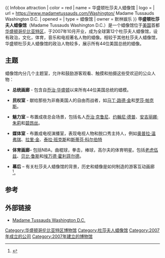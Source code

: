 {{ Infobox attraction
| color               = red
| name                = 华盛顿杜莎夫人蜡像馆
| logo                = 
| url                = https://www.madametussauds.com/Washington/ Madame Tussauds Washington D.C.
| opened              = {{Start date|2007}}
| type                = 蜡像馆
| owner               = 默林娱乐
}}
'''华盛顿杜莎夫人蜡像馆'''（Madame Tussauds Washington D.C.）是一个蜡像馆位于[[美国|美国]]首都[[华盛顿哥伦比亚特区|华盛顿哥伦比亚特区]]，于2007年10月开业，成为全球第12个杜莎夫人蜡像馆，设有政治，文化，体育，音乐和电视著名人物的蜡像。相较于其他杜莎夫人蜡像馆，华盛顿杜莎夫人蜡像馆的政治人物较多，展示所有44位美国总统的蜡像。

== 主题 ==
蜡像馆内分几个主题室，允许和鼓励游客观看、触摸和拍摄这些受欢迎的公众人物：

*'''总统画廊''' - 包含自[[乔治·华盛顿|乔治·华盛顿]]以来所有44位美国总统的蜡模。

*'''民权室''' - 献给那些为非裔美国人的自由而战者，如[[马丁·路德·金|马丁·路德·金]]和[[罗莎·帕克斯|罗莎·帕克斯]]。

* '''魅力室''' – 布置成夜总会场景，包括名人[[乔治·克鲁尼|乔治·克鲁尼]]、[[约翰尼·德普|约翰尼·德普]]、[[安吉丽娜·朱莉|安吉丽娜·朱莉]]和[[碧昂丝|碧昂丝]]。

* '''媒体室''' - 布置成电视演播室，表现电视人物和脱口秀主持人，例如[[奥普拉·温弗瑞|奥普拉·温弗瑞]]、[[拉里·金|拉里·金]]、[[泰拉·班克斯|泰拉·班克斯]]和[[斯蒂芬·科尔伯特|斯蒂芬·科尔伯特]]

* '''体育画廊'''– 包括NBA，曲棍球，拳击，棒球，高尔夫的体育明星。包括[[老虎伍兹|老虎伍兹]]、[[贝比·鲁斯|贝比·鲁斯]]和[[埃万德·霍利菲尔德|埃万德·霍利菲尔德]]。

* '''幕后''' – 有关杜莎夫人蜡像馆的背景，历史和蜡像是如何制造的游客互动画廊<ref>{{cite web|url=https://www.madametussauds.com/Washington/OurFigures/Default.aspx|title=Famous Wax Figures - Presidents - Madame Tussauds Washington|author=Graphico|work=madametussauds.com|accessdate=2016-03-26|archive-date=2015-10-02|archive-url=https://web.archive.org/web/20151002184952/https://www.madametussauds.com/Washington/OurFigures/Default.aspx|dead-url=no}}</ref>。

==参考==
{{Reflist}}

==外部链接==
* [https://www.madametussauds.com/Washington/ Madame Tussauds Washington D.C.]{{Wayback|url=https://www.madametussauds.com/Washington/ |date=20151026002432 }}
{{coord|38|53|51|N|77|1|34|W|region:US-DC_type:landmark|display=title}}

{{默林娱乐}}
{{Authority control}}
[[Category:华盛顿哥伦比亚特区博物馆|Category:华盛顿哥伦比亚特区博物馆]]
[[Category:杜莎夫人蜡像馆|Category:杜莎夫人蜡像馆]]
[[Category:2007年成立的公司|Category:2007年成立的公司]]
[[Category:2007年建立的博物馆|Category:2007年建立的博物馆]]
